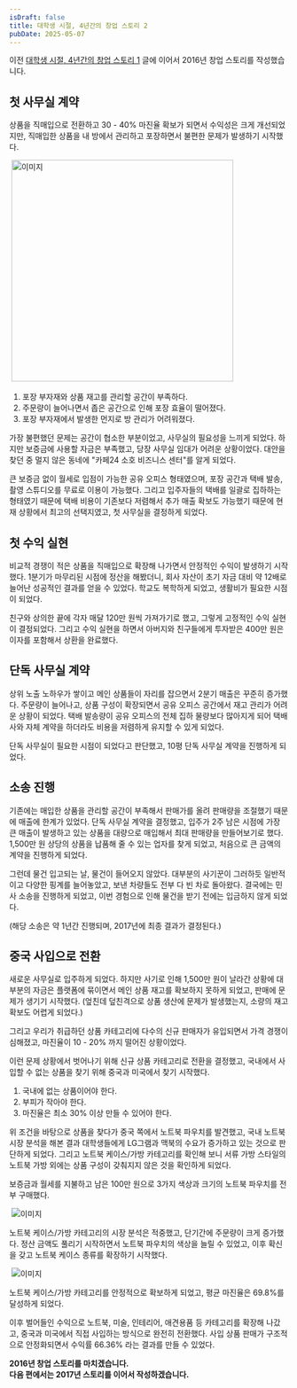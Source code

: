 ```yaml
---
isDraft: false
title: 대학생 시절, 4년간의 창업 스토리 2
pubDate: 2025-05-07
---
```



이전 [대학생 시절, 4년간의 창업 스토리 1](/logs/2025/05/college-ecommerce-startup-story-1) 글에 이어서 2016년 창업 스토리를 작성했습니다.

## 첫 사무실 계약

상품을 직매입으로 전환하고 30 - 40% 마진율 확보가 되면서 수익성은 크게 개선되었지만,
직매입한 상품을 내 방에서 관리하고 포장하면서 불편한 문제가 발생하기 시작했다.

<Img caption="주문 들어온 직매입 상품을 집에서 포장하고 발송">
  <Image src={img01} alt="이미지" width="400" />
</Img>

1. 포장 부자재와 상품 재고를 관리할 공간이 부족하다.
2. 주문량이 늘어나면서 좁은 공간으로 인해 포장 효율이 떨어졌다.
3. 포장 부자재에서 발생한 먼지로 방 관리가 어려워졌다.

가장 불편했던 문제는 공간이 협소한 부분이었고, 사무실의 필요성을 느끼게 되었다.
하지만 보증금에 사용할 자금은 부족했고, 당장 사무실 임대가 어려운 상황이었다.
대안을 찾던 중 멀지 않은 동네에 "카페24 소호 비즈니스 센터"를 알게 되었다.

큰 보증금 없이 월세로 입점이 가능한 공유 오피스 형태였으며, 포장 공간과 택배 발송, 촬영 스튜디오를 무료로 이용이 가능했다.
그리고 입주자들의 택배를 일괄로 집하하는 형태였기 때문에 택배 비용이 기존보다 저렴해서 추가 매출 확보도 가능했기 때문에 현재 상황에서 최고의 선택지였고,
첫 사무실을 결정하게 되었다.

## 첫 수익 실현

비교적 경쟁이 적은 상품을 직매입으로 확장해 나가면서 안정적인 수익이 발생하기 시작했다.
1분기가 마무리된 시점에 정산을 해봤더니, 회사 자산이 초기 자금 대비 약 12배로 늘어난 성공적인 결과를 얻을 수 있었다.
학교도 복학하게 되었고, 생활비가 필요한 시점이 되었다.

친구와 상의한 끝에 각자 매달 120만 원씩 가져가기로 했고, 그렇게 고정적인 수익 실현이 결정되었다.
그리고 수익 실현을 하면서 아버지와 친구들에게 투자받은 400만 원은 이자를 포함해서 상환을 완료했다.

## 단독 사무실 계약

상위 노출 노하우가 쌓이고 메인 상품들이 자리를 잡으면서 2분기 매출은 꾸준히 증가했다.
주문량이 늘어나고, 상품 구성이 확장되면서 공유 오피스 공간에서 재고 관리가 어려운 상황이 되었다.
택배 발송량이 공유 오피스의 전체 집하 물량보다 많아지게 되어 택배사와 자체 계약을 하더라도 비용을 저렴하게 유지할 수 있게 되었다.

단독 사무실이 필요한 시점이 되었다고 판단했고, 10평 단독 사무실 계약을 진행하게 되었다.

## 소송 진행

기존에는 매입한 상품을 관리할 공간이 부족해서 판매가를 올려 판매량을 조절했기 때문에 매출에 한계가 있었다.
단독 사무실 계약을 결정했고, 입주가 2주 남은 시점에 가장 큰 매출이 발생하고 있는 상품을 대량으로 매입해서 최대 판매량을 만들어보기로 했다.
1,500만 원 상당의 상품을 납품해 줄 수 있는 업자를 찾게 되었고, 처음으로 큰 금액의 계약을 진행하게 되었다.

그런데 물건 입고되는 날, 물건이 들어오지 않았다.
대부분의 사기꾼이 그러하듯 일반적이고 다양한 핑계를 늘어놓았고, 보낸 차량들도 전부 다 빈 차로 돌아왔다.
결국에는 민사 소송을 진행하게 되었고, 이번 경험으로 인해 물건을 받기 전에는 입금하지 않게 되었다.

(해당 소송은 약 1년간 진행되며, 2017년에 최종 결과가 결정된다.)

## 중국 사입으로 전환

새로운 사무실로 입주하게 되었다.
하지만 사기로 인해 1,500만 원이 날라간 상황에 대부분의 자금은 플랫폼에 묶이면서 메인 상품 재고를 확보하지 못하게 되었고, 판매에 문제가 생기기 시작했다.
(엎친데 덮친격으로 상품 생산에 문제가 발생했는지, 소량의 재고 확보도 어렵게 되었다.)

그리고 우리가 취급하던 상품 카테고리에 다수의 신규 판매자가 유입되면서 가격 경쟁이 심해졌고, 마진율이 10 - 20% 까지 떨어진 상황이었다.

이런 문제 상황에서 벗어나기 위해 신규 상품 카테고리로 전환을 결정했고, 국내에서 사입할 수 없는 상품을 찾기 위해 중국과 미국에서 찾기 시작했다.

1. 국내에 없는 상품이어야 한다.
2. 부피가 작아야 한다.
3. 마진율은 최소 30% 이상 만들 수 있어야 한다.

위 조건을 바탕으로 상품을 찾다가 중국 쪽에서 노트북 파우치를 발견했고,
국내 노트북 시장 분석을 해본 결과 대학생들에게 LG그램과 맥북의 수요가 증가하고 있는 것으로 판단하게 되었다.
그리고 노트북 케이스/가방 카테고리를 확인해 보니 서류 가방 스타일의 노트북 가방 외에는 상품 구성이 갖춰지지 않은 것을 확인하게 되었다.

보증금과 월세를 지불하고 남은 100만 원으로 3가지 색상과 크기의 노트북 파우치를 전부 구매했다.

<Img caption="중국에서 처음 사입한 노트북 파우치">
  <Image src={img02} alt="이미지" />
</Img>

노트북 케이스/가방 카테고리의 시장 분석은 적중했고, 단기간에 주문량이 크게 증가했다.
정산 금액도 풀리기 시작하면서 노트북 파우치의 색상을 늘릴 수 있었고, 이후 확신을 갖고 노트북 케이스 종류를 확장하기 시작했다.

<Img caption="택배 발송 대기 중인 노트북 파우치 상품">
  <Image src={img03} alt="이미지" />
</Img>

노트북 케이스/가방 카테고리를 안정적으로 확보하게 되었고, 평균 마진율은 69.8%를 달성하게 되었다.

이후 벌어들인 수익으로 노트북, 미술, 인테리어, 애견용품 등 카테고리를 확장해 나갔고, 중국과 미국에서 직접 사입하는 방식으로 완전히 전환했다.
사입 상품 판매가 구조적으로 안정화되면서 수익률 66.36% 라는 결과를 만들 수 있었다.

**2016년 창업 스토리를 마치겠습니다.<br />
다음 편에서는 2017년 스토리를 이어서 작성하겠습니다.**